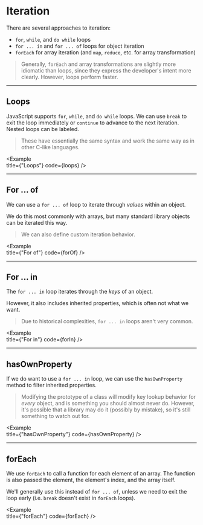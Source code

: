 
# Iteration

There are several approaches to iteration:

- `for`, `while`, and `do while` loops
- `for ... in` and `for ... of` loops for object iteration
- `forEach` for array iteration (and `map`, `reduce`, etc. for array transformation)

> Generally, `forEach` and array transformations are slightly more idiomatic than loops, since they express the developer's intent more clearly. However, loops perform faster.

---

## Loops

JavaScript supports `for`, `while`, and `do while` loops. We can use `break` to exit the loop immediately or `continue` to advance to the next iteration. Nested loops can be labeled.

> These have essentially the same syntax and work the same way as in other C-like languages.

<Example   
  title={"Loops"}
  code={loops}
/>

---

## For ... of

We can use a `for ... of` loop to iterate through _values_ within an object.

We do this most commonly with arrays, but many standard library objects can be iterated this way. 

> We can also define custom iteration behavior.

<Example   
  title={"For of"}
  code={forOf}
/>

---

## For ... in

The `for ... in` loop iterates through the _keys_ of an object.

However, it also includes inherited properties, which is often not what we want.

> Due to historical complexities, `for ... in` loops aren't very common.

<Example   
  title={"For in"}
  code={forIn}
/>

---

## hasOwnProperty

If we do want to use a `for ... in` loop, we can use the `hasOwnProperty` method to filter inherited properties.

> Modifying the prototype of a class will modify key lookup behavior for _every_ object, and is something you should almost never do. However, it's possible that a library may do it (possibly by mistake), so it's still something to watch out for.

<Example   
  title={"hasOwnProperty"}
  code={hasOwnProperty}
/>

---

## forEach

We use `forEach` to call a function for each element of an array. The function is also passed the element, the element's index, and the array itself.

We'll generally use this instead of `for ... of`, unless we need to exit the loop early (i.e. `break` doesn't exist in `forEach` loops).

<Example   
  title={"forEach"}
  code={forEach}
/>